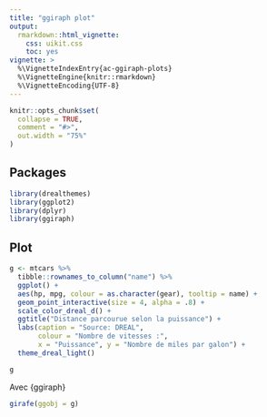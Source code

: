 ```yaml
---
title: "ggiraph plot"
output:
  rmarkdown::html_vignette:
    css: uikit.css
    toc: yes
vignette: >
  %\VignetteIndexEntry{ac-ggiraph-plots}
  %\VignetteEngine{knitr::rmarkdown}
  %\VignetteEncoding{UTF-8}
---
```


<link href="https://fonts.googleapis.com/css?family=Raleway:400,600,700|Roboto+Slab:300,400,700|Lato:300,400,700|Roboto:300,400,700" rel="stylesheet">

```r
knitr::opts_chunk$set(
  collapse = TRUE,
  comment = "#>",
  out.width = "75%"
)
```

## Packages
```r
library(drealthemes)
library(ggplot2)
library(dplyr)
library(ggiraph)
```

## Plot
```r
g <- mtcars %>% 
  tibble::rownames_to_column("name") %>% 
  ggplot() +
  aes(hp, mpg, colour = as.character(gear), tooltip = name) +
  geom_point_interactive(size = 4, alpha = .8) +
  scale_color_dreal_d() +
  ggtitle("Distance parcourue selon la puissance") +
  labs(caption = "Source: DREAL",
       colour = "Nombre de vitesses :",
       x = "Puissance", y = "Nombre de miles par galon") +
  theme_dreal_light()

g
```

Avec {ggiraph}
```r
girafe(ggobj = g)
```

